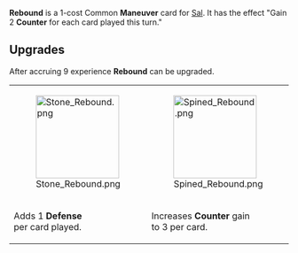 {{Card
|rarity = Common
|decktype = Battle
|cardtype = Maneuver
|character = Sal
|keywords = [[Counter]]
|upgradeable = Yes
|expreq = 9
|upgrade1 = Stone Rebound
|upgrade2 = Spined Rebound}}
{{Quote|Right back at you!}}

'''Rebound''' is a 1-cost Common '''Maneuver''' card for [[Sal]]. It has the effect "Gain 2 '''Counter''' for each card played this turn."

==Upgrades==
After accruing 9 experience '''Rebound''' can be upgraded.
{| class="wikitable" style="text-align:center"
|-
|[[File:Stone Rebound.png|150px]]
|[[File:Spined Rebound.png|150px]]
|-
!Adds 1 '''Defense'''<br>per card played.
!Increases '''Counter''' gain<br>to 3 per card.
|}